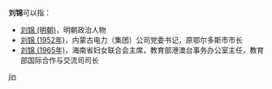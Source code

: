 '''刘锦'''可以指：
* [[刘锦_(明朝)|刘锦 (明朝)]]，明朝政治人物
* [[刘锦_(1952年)|刘锦 (1952年)]]，内蒙古电力（集团）公司党委书记，原鄂尔多斯市市长
* [[刘锦_(1965年)|刘锦 (1965年)]]，海南省妇女联合会主席，教育部港澳台事务办公室主任，教育部国际合作与交流司司长

{{disambig}}

[[Category:二字刘姓人名消歧义|jin]]